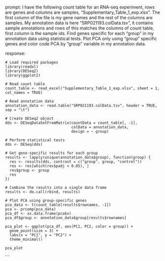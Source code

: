 prompt:
I have the following count table for an RNA-seq experiment, rows are genes and columns are samples, "Supplementary_Table_1_exp.xlsx". The first column of the file is my gene names and the rest of the columns are samples. My annotation data is here  "SRP021193.colData.tsv", it contains sample annotations and rows of this matches the columns of count table, first column is the sample ids. Find genes specific for each "group" in my annotation data  using statistical tests. Plot PCA only using "group" specific genes and color code PCA by "group" variable in my annotation data.

response:
```
# Load required packages
library(readxl)
library(DESeq2)
library(ggplot2)

# Read count table
count_table <- read_excel("Supplementary_Table_1_exp.xlsx", sheet = 1, col_names = TRUE)

# Read annotation data
annotation_data <- read.table("SRP021193.colData.tsv", header = TRUE, sep = "\t")

# Create DESeq2 object
dds <- DESeqDataSetFromMatrix(countData = count_table[, -1],
                              colData = annotation_data,
                              design = ~ group)

# Perform statistical tests
dds <- DESeq(dds)

# Get gene-specific results for each group
results <- lapply(unique(annotation_data$group), function(group) {
  res <- results(dds, contrast = c("group", group, "control"))
  res <- res[which(res$padj < 0.05), ]
  res$group <- group
  res
})

# Combine the results into a single data frame
results <- do.call(rbind, results)

# Plot PCA using group-specific genes
pca_data <- t(count_table[results$rownames, -1])
pca <- prcomp(pca_data)
pca_df <- as.data.frame(pca$x)
pca_df$group <- annotation_data$group[results$rownames]

pca_plot <- ggplot(pca_df, aes(PC1, PC2, color = group)) +
  geom_point(size = 3) +
  labs(x = "PC1", y = "PC2") +
  theme_minimal()

pca_plot
```
```
